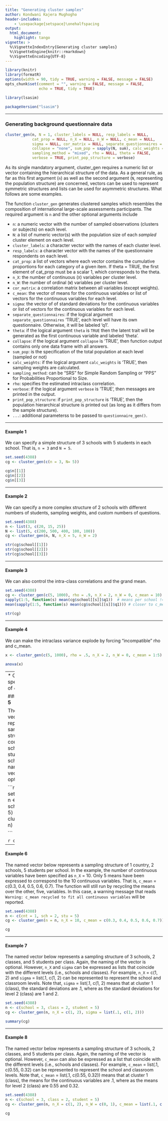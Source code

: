 ---
title: "Generating cluster samples"
author: Kondwani Kajera Mughogho
header-includes:
    - \usepackage{setspace}\onehalfspacing
output:
  html_document:
    highlight: tango
vignette: >
  %\VignetteIndexEntry{Generating cluster samples}
  %\VignetteEngine{knitr::rmarkdown}
  %\VignetteEncoding{UTF-8}
---

```{r setup, include = FALSE, warning = FALSE}
library(knitr)
library(formatR)
options(width = 90, tidy = TRUE, warning = FALSE, message = FALSE)
opts_chunk$set(comment = "", warning = FALSE, message = FALSE,
               echo = TRUE, tidy = TRUE)
```

```{r load}
library(lsasim)
```

```{r packageVersion}
packageVersion("lsasim")
```

---

### **Generating background questionnaire data**

```{r equation, eval=FALSE}
cluster_gen(n, N = 1, cluster_labels = NULL, resp_labels = NULL,
            cat_prop = NULL, n_X = NULL, n_W = NULL, c_mean = NULL,
            sigma = NULL, cor_matrix = NULL, separate_questionnaires = TRUE,
            collapse = "none", sum_pop = sapply(N, sum), calc_weights = TRUE,
            sampling_method = "mixed", rho = NULL, theta = FALSE,
            verbose = TRUE, print_pop_structure = verbose)
```

As its single mandatory argument, cluster_gen requires a numeric list or vector containing the hierarchical structure of the data. As a general rule, as far as this first argument (`n`) as well as the second argument (`N`, representing the population structure) are concerned, vectors can be used to represent symmetric structures and lists can be used for asymmetric structures. What follows are some examples.

The function `cluster_gen` generates clustered samples which resembles the composition of international large-scale assessments participants. The required argument is `n` and the other optional arguments include

* `n`: a numeric vector with the number of sampled observations (clusters or subjects) on each level.
* `N`: a list of numeric vector(s) with the population size of each *sampled* cluster element on each level.
* `cluster_labels`: a character vector with the names of each cluster level.
* `resp_labels`: a character vector with the names of the questionnaire respondents on each level.
* `cat_prop`: a list of vectors where each vector contains the cumulative proportions for each category of a given item.  If theta = TRUE, the first element of cat_prop must be a scalar 1, which corresponds to the theta.
* `n_X`: the number of continuous (`X`) variables per cluster level.
* `n_W`: the number of ordinal (`W`) variables per cluster level.
* `cor_matrix`: a correlation matrix between all variables (except weights).
* `c_mean`: the vector of means for the continuous variables or list of vectors for the continuous variables for each level.
* `sigma`: the vector of  of standard deviations for the continuous variables or list of vectors for the continuous variables for each level.
* `separate_questionnaires`: if the logical argument `separate_questionnaires` 'TRUE', each level will have its own questionnaire. Otherwise, it will be labeled 'q1'.
* `theta`: if the logical argument `theta` is `TRUE` then the latent trait will be generated as the first continuous variable and labeled 'theta'.
* `collapse`: if the logical argument `collapse` is 'TRUE', then function output contains only one data frame with all answers.
* `sum_pop`: is the specification of the total population at each level (sampled or not)
* `calc_weights`: if the logical argument `calc_weights` is 'TRUE', then sampling weights are calculated.
* `sampling_method`: can be "SRS" for Simple Random Sampling or "PPS" for Probabilities Proportional to Size.
* `rho`: specifies the estimated intraclass correlation.
* `verbose`: if the logical argument `verbose` is 'TRUE', then messages are printed in the output.
* `print_pop_structure`: if `print_pop_structure` is 'TRUE', then the population hierarchical structure is printed out (as long as it differs from the sample structure).
* `...`: additional parameterss to be passed to `questionnaire_gen()`.

---

#### **Example 1**

We can specify a simple structure of 3 schools with 5 students in each school. That is, `n = 3` and `N = 5`.

```{r ex 1}
set.seed(4388)
cg <- cluster_gen(c(n = 3, N= 5))
```

```{r ex 1_str}
cg$n[[1]]
cg$n[[2]]
cg$n[[3]]
```

---

#### **Example 2**

We can specify a more complex structure of 2 schools with different numbers of students, sampling weights, and custom numbers of questions.

```{r ex 2}
set.seed(4388)
n <- list(3, c(20, 15, 25))
N <- list(5, c(200, 500, 400, 100, 100))
cg <- cluster_gen(n, N, n_X = 5, n_W = 2)
```

```{r ex 2_str}
str(cg$school[[1]])
str(cg$school[[2]])
str(cg$school[[3]])
```

---

#### **Example 3**

We can also control the intra-class correlations and the grand mean.

```{r ex 3}
set.seed(4388)
cg <- cluster_gen(c(5, 1000), rho = .9, n_X = 2, n_W = 0, c_mean = 10)
sapply(1:5, function(s) mean(cg$school[[s]]$q1))  # means per school != 10
mean(sapply(1:5, function(s) mean(cg$school[[s]]$q1))) # closer to c_mean
```

```{r ex 3_str}
str(cg)
```

---

#### **Example 4**
We can make the intraclass variance explode by forcing "incompatible" rho and c_mean.

```{r ex 4}
x <- cluster_gen(c(5, 1000), rho = .5, n_X = 2, n_W = 0, c_mean = 1:5)

```

```{r ex 4_str}
anova(x)
```

---
* Other specifications of `cluster_gen`.

#### **Example 5**

The named vector below represents a sampling structure of 1 country, 2 schools, 5 students per school. The naming of the vector is optional.

```{r ex 5}
set.seed(4388)
n <- c(cnt = 1, sch = 2, stu = 5)
cg <- cluster_gen(n = n)

```

```{r ex 5_str}
cg
```

---

#### **Example 6**

The named vector below represents a sampling structure of 1 country, 2 schools, 5 students per school. In the example, the number of continuous variables have been specified as `n_X` = 10. Only 5 means have been expressed to correspond to the 10 continuous variables. That is, `c_mean` = c(0.3, 0.4, 0.5, 0.6, 0.7). The function will still run by recycling the means over the other, five, variables. In this case, a warning message that reads `Warning: c_mean recycled to fit all continuous variables` will be reported.

```{r ex 6, warning = TRUE}
set.seed(4388)
n <- c(cnt = 1, sch = 2, stu = 5)
cg <- cluster_gen(n = n, n_X = 10, c_mean = c(0.3, 0.4, 0.5, 0.6, 0.7))

```

```{r ex 6_str}
cg
```

---

#### **Example 7**

The named vector below represents a sampling structure of 3 schools, 2 classes, and 5 students per class. Again, the naming of the vector is optional. However, `n_X` and `sigma` can be expressed as lists that coincide with the different levels (i.e., schools and classes). For example, `n_X` = c(1, 2) and `sigma` = list(.1, c(1, 2) can be represented to represent the school and classroom levels. Note that, `sigma` = list(.1, c(1, 2) means that at cluster 1 (class), the standard deviations are .1, where as the standard deviations for level 2 (class) are 1 and 2.

```{r ex 7}
set.seed(4388)
n <- c(school = 3, class = 2, student = 5)
cg <- cluster_gen(n, n_X = c(1, 2), sigma = list(.1, c(1, 2)))
```

```{r ex 7_summary}
summary(cg)
```

---

#### **Example 8**

The named vector below represents a sampling structure of 3 schools, 2 classes, and 5 students per class. Again, the naming of the vector is optional. However, `c_mean` can also be expressed as a list that coincide with the different levels (i.e., schools and classes). For example, `c_mean` = list(.1, c(0.55, 0.32) can be represented to represent the school and classroom levels. Note that, `c_mean` = list(.1, c(0.55, 0.32)) means that at cluster 1 (class), the means for the continuous variables are .1, where as the means for level 2 (class) are 0.55 and 0.32.

```{r ex 8}
set.seed(4388)
n <- c(school = 3, class = 2, student = 5)
cg <- cluster_gen(n, n_X = c(1, 2), n_W = c(0, 1), c_mean = list(.1, c(0.55, 0.32)))
```

```{r ex 8_summary}
cg
```

